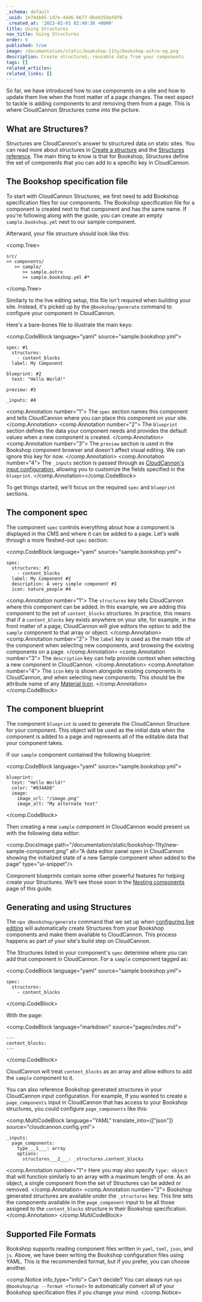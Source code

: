 ```yaml
---
_schema: default
_uuid: 2e744b85-1d7e-44d6-b677-0be035dafdf0
_created_at: '2023-02-01 02:40:30 +0000'
title: Using Structures
nav_title: Using Structures
order: 6
published: true
image: /documentation/static/bookshop-11ty/bookshop-astro-og.png
description: Create structured, reusable data from your components
tags: []
related_articles:
related_links: []
---
```

So far, we have introduced how to use components on a site and how to update them live when the front matter of a page changes. The next aspect to tackle is adding components to and removing them from a page. This is where CloudCannon Structures come into the picture.

## What are Structures?

Structures are CloudCannon's answer to structured data on static sites. You can read more about structures in [Create a structure](/documentation/articles/create-a-structure/) and the [Structures reference](/documentation/articles/structures-reference/). The main thing to know is that for Bookshop, Structures define the set of components that you can add to a specific key in CloudCannon.

## The Bookshop specification file

To start with CloudCannon Structures, we first need to add Bookshop specification files for our components. The Bookshop specification file for a component is created next to that component and has the same name. If you're following along with the guide, you can create an empty `sample.bookshop.yml` next to our sample component.

Afterward, your file structure should look like this:

<comp.Tree>
```
src/
>> components/
   >> sample/
      >> sample.astro
      >> sample.bookshop.yml #*
```
</comp.Tree>

Similarly to the live editing setup, this file isn't required when building your site. Instead, it's picked up by the `@bookshop/generate` command to configure your component in CloudCannon.

Here's a bare-bones file to illustrate the main keys:

<comp.CodeBlock language="yaml" source="sample.bookshop.yml">
```
spec: #1
  structures:
    - content_blocks
  label: My Component

blueprint: #2
  text: "Hello World!"

preview: #3

_inputs: #4
```
<comp.Annotation number="1">
  The `spec` section names this component and tells CloudCannon where you can place this component on your site.
</comp.Annotation> <comp.Annotation number="2">
  The `blueprint` section defines the data your component needs and provides the default values when a new component is created.
</comp.Annotation> <comp.Annotation number="3">
  The `preview` section is used in the Bookshop component browser and doesn't affect visual editing. We can ignore this key for now.
</comp.Annotation> <comp.Annotation number="4">
  The `_inputs` section is passed through as [CloudCannon's input configuration](/documentation/articles/configure-your-inputs/),
  allowing you to customize the fields specified in the `blueprint`.
</comp.Annotation></comp.CodeBlock>

To get things started, we'll focus on the required `spec` and `blueprint` sections.

## The component spec

The component `spec` controls everything about how a component is displayed in the CMS and where it can be added to a page. Let's walk through a more fleshed-out `spec` section:

<comp.CodeBlock language="yaml" source="sample.bookshop.yml">
```
spec:
  structures: #1
    - content_blocks
  label: My Component #2
  description: A very simple component #3
  icon: nature_people #4
```
<comp.Annotation number="1">
  The `structures` key tells CloudCannon where this component can be added. In this example,
  we are adding this component to the set of `content_blocks` structures.
  In practice, this means that if a `content_blocks` key exists anywhere on your site,
  for example, in the front matter of a page, CloudCannon will give editors the option to add
  the `sample` component to that array or object.
</comp.Annotation> <comp.Annotation number="2">
  The `label` key is used as the main title of the component when selecting new components,
  and browsing the existing components on a page.
</comp.Annotation> <comp.Annotation number="3">
  The `description` key can help provide context when selecting a new component in CloudCannon.
</comp.Annotation> <comp.Annotation number="4">
  The `icon` key is shown alongside existing components in CloudCannon, and when selecting new components.
  This should be the attribute name of any [Material Icon](https://fonts.google.com/icons).
</comp.Annotation></comp.CodeBlock>

## The component blueprint

The component `blueprint` is used to generate the CloudCannon Structure for your component. This object will be used as the initial data when the component is added to a page and represents all of the editable data that your component takes.

If our `sample` component contained the following blueprint:

<comp.CodeBlock language="yaml" source="sample.bookshop.yml">
```
blueprint:
  text: "Hello World!"
  color: "#034AD8"
  image:
    image_url: "/image.png"
    image_alt: "My alternate text"
```
</comp.CodeBlock>

Then creating a new `sample` component in CloudCannon would present us with the following data editor:

<comp.DocsImage path="/documentation/static/bookshop-11ty/new-sample-component.png" alt="A data editor panel open in CloudCannon showing the initialized state of a new Sample component when added to the page" type="ui-snippet"/>

Component blueprints contain some other powerful features for helping create your Structures. We'll see those soon in the [Nesting components](/documentation/guides/bookshop-astro-guide/nesting-components/) page of this guide.

## Generating and using Structures

The `npx @bookshop/generate` command that we set up when [configuring live editing](/documentation/guides/bookshop-astro-guide/configuring-live-editing/) will automatically create Structures from your Bookshop components and make them available to CloudCannon. This process happens as part of your site's build step on CloudCannon.

The Structures listed in your component's `spec` determine where you can add that component in CloudCannon. For a `sample` component tagged as:

<comp.CodeBlock language="yaml" source="sample.bookshop.yml">
```
spec:
  structures:
    - content_blocks
```
</comp.CodeBlock>

With the page:

<comp.CodeBlock language="markdown" source="pages/index.md">
```
---
content_blocks:
---
```
</comp.CodeBlock>

CloudCannon will treat `content_blocks` as an array and allow editors to add the `sample` component to it. 

You can also reference Bookshop generated structures in your CloudCannon input configuration.
For example, If you wanted to create a `page_components` input in CloudCannon that has
access to your Bookshop structures, you could configure `page_components` like this:

<comp.MultiCodeBlock language="YAML" translate_into={["json"]} source="cloudcannon.config.yml">
```
_inputs:
  page_components:
    type___1___: array
    options:
      structures___2___: _structures.content_blocks
```
<comp.Annotation number="1">
  Here you may also specify `type: object` that will function similarly to an array with a maximum length of one.
  As an object, a single component from the set of Structures can be added or removed.
</comp.Annotation>
<comp.Annotation number="2">
  Bookshop generated structures are available under the `_structures` key. This line sets the components available in
  the `page_component` input to be all those assigned to the `content_blocks` structure in their Bookshop specification.
</comp.Annotation>
</comp.MultiCodeBlock>

## Supported File Formats

Bookshop supports reading component files written in `yaml`, `toml`, `json`, and `js`.
Above, we have been writing the Bookshop configuration files using YAML. 
This is the recommended format, but if you prefer, you can choose another.

<comp.Notice info_type="info">
  Can't decide? You can always run `npx @bookshop/up --format <format>`
  to automatically convert all of your Bookshop specification files if you change your mind.
</comp.Notice>
